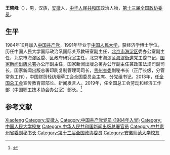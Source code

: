 {{Otheruses|王晓峰}}
'''王晓峰'''（{{bd|1964年|9月}}），男，汉族，[[安徽|安徽]]人，[[中华人民共和国|中华人民共和国]]政治人物，[[第十三届全国政协委员|第十三届全国政协委员]]。

== 生平 ==
1984年10月加入[[中国共产党|中国共产党]]，1991年毕业于[[中国人民大学|中国人民大学]]，获经济学博士学位。历任中国人民大学国际政治系国际关系教研室副主任，[[北京市|北京市]][[海淀区|海淀区]]委办公室副主任，北京市海淀区委、区政府研究室主任，北京市海淀区[[海淀街道|海淀街道]]党工委书记，[[国家新闻出版总署|国家新闻出版总署]]办公厅副主任，国家新闻出版总署办公厅副主任兼政策法规司副司长，国家新闻出版总署印刷复制管理司司长，[[贵州省委|贵州省委]]副秘书长（正厅长级，分管常务工作），中国财贸轻纺烟草工会全国委员会主席、分党组书记。2013年，任[[中华全国总工会|全国总工会]]宣传教育部部长、新闻发言人。2019年，任全国总工会劳动和经济工作部（中国职工技术协会办公室）部长。<ref>{{cite web|url=https://politics.gmw.cn/2019-02/26/content_32567151.htm|title=全国总工会两位新任新闻发言人首次亮相|publisher=光明网|author=邱晓琴|date=2019-02-26|accessdate=2021-03-24|archive-date=2019-02-26|archive-url=https://web.archive.org/web/20190226080918/http://politics.gmw.cn/2019-02/26/content_32567151.htm|dead-url=no}}</ref>

== 参考文献 ==
{{Reflist}}
{{中国政治人物小作品}}
{{DEFAULTSORT:Wang王}}
[[Category:王姓|Xiaofeng]]
[[Category:安徽人|Category:安徽人]]
[[Category:中国共产党党员_(1984年入党)|Category:中国共产党党员 (1984年入党)]]
[[Category:中国人民大学校友|Category:中国人民大学校友]]
[[Category:中华人民共和国新闻出版总署官员|Category:中华人民共和国新闻出版总署官员]]
[[Category:中共贵州省委副秘书长|Category:中共贵州省委副秘书长]]
[[Category:第十三届全国政协委员|Category:第十三届全国政协委员]]
[[Category:安徽师范大学校友|Category:安徽师范大学校友]]